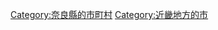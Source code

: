 {{Commonscat|Sakurai, Nara}}
{{Catmore}}

{{DEFAULTSORT:Sakurai-shi}}
[[Category:奈良縣的市町村|Category:奈良縣的市町村]]
[[Category:近畿地方的市|Category:近畿地方的市]]